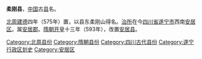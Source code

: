 '''柔刚县'''，[[中国|中国]]古[[县|县]]名。

[[北周|北周]][[建德|建德]]四年（575年）置，以县东柔刚山得名。[[治所|治所]]在今[[四川省|四川省]][[遂宁市|遂宁市]]西南[[安居区|安居区]]。属[[安居郡|安居郡]]。[[隋朝|隋朝]][[开皇|开皇]]十三年（593年），改置[[安居县_(隋朝)|安居县]]。

{{四川行政区划小作品}}
{{DEFAULTSORT:R}}
[[Category:北周县份|Category:北周县份]]
[[Category:隋朝县份|Category:隋朝县份]]
[[Category:四川古代县份|Category:四川古代县份]]
[[Category:遂宁行政区划史|Category:遂宁行政区划史]]
[[Category:安居区|Category:安居区]]